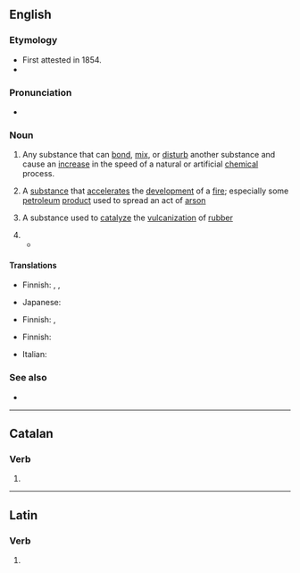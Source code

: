 {{also|accélérant}}
==English==
{{wikipedia}}

===Etymology===
* First attested in 1854.
* {{suffix|en|accelerate|ant}}

===Pronunciation===
* {{IPA|/əkˈsɛləɹənt/|lang=en}}

===Noun===
{{en-noun}}

# {{lb|en|chemistry}} Any substance that can [[bond]], [[mix]], or [[disturb]] another substance and cause an [[increase]] in the speed of a natural or artificial [[chemical]] process.
# A [[substance]] that [[accelerate]]s the [[development]] of a [[fire]]; especially some [[petroleum]] [[product]] used to spread an act of [[arson]]
# {{lb|en|chemistry}} A substance used to [[catalyze]] the [[vulcanization]] of [[rubber]]
# {{rfdef|lang=en}}
#* {{quote-journal|lang=en|date=January 26, 2019|author={{w|Kitty Empire}}|title=The Streets review – the agony and ecstasy of a great everyman|work=The Guardian|url=https://www.theguardian.com/music/2019/jan/26/the-streets-mike-skinner-review-o2-academy-leeds
|passage=Skinner can be credited with pouring lots of '''accelerant''' on pop in his time. In his absence, Caribbean-derived UK bass music became the de facto sound of British youth.}}

====Translations====
{{trans-top|substance that can bond, mix, or disturb another substance}}
* Finnish: {{t|fi|kiihdyte}}, {{t|fi|kiihdyke}}, {{t+|fi|kiihdytin}}
{{trans-mid}}
* Japanese: {{t|ja|促進剤|tr=そくしんざい, sokushinzai|sc=Jpan}}
{{trans-bottom}}

{{trans-top|substance that accelerates the devolpment of a fire}}
* Finnish: {{t+|fi|polttoaine}}, {{t+|fi|kiihdytin}}
{{trans-mid}}
{{trans-bottom}}

{{trans-top|substance used to catalyze the vulcanization of rubber}}
* Finnish: {{t+|fi|kiihdytin}}
{{trans-mid}}
{{trans-bottom}}

{{checktrans-top}}
* Italian: {{t+|it|accelerante|m}}
{{trans-mid}}
{{trans-bottom}}

===See also===
* {{l|en|catalyst}}

----

==Catalan==

===Verb===
{{head|ca|verb form}}

# {{ca-verb form of|t=pres|m=ptc|accelerar}}

----

==Latin==

===Verb===
{{la-verb-form|accelerant}}

# {{inflection of|accelerō||3|p|pres|actv|indc|lang=la}}